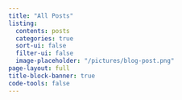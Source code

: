 ```yaml
---
title: "All Posts"
listing:
  contents: posts
  categories: true
  sort-ui: false
  filter-ui: false
  image-placeholder: "/pictures/blog-post.png"
page-layout: full
title-block-banner: true
code-tools: false
---
```




